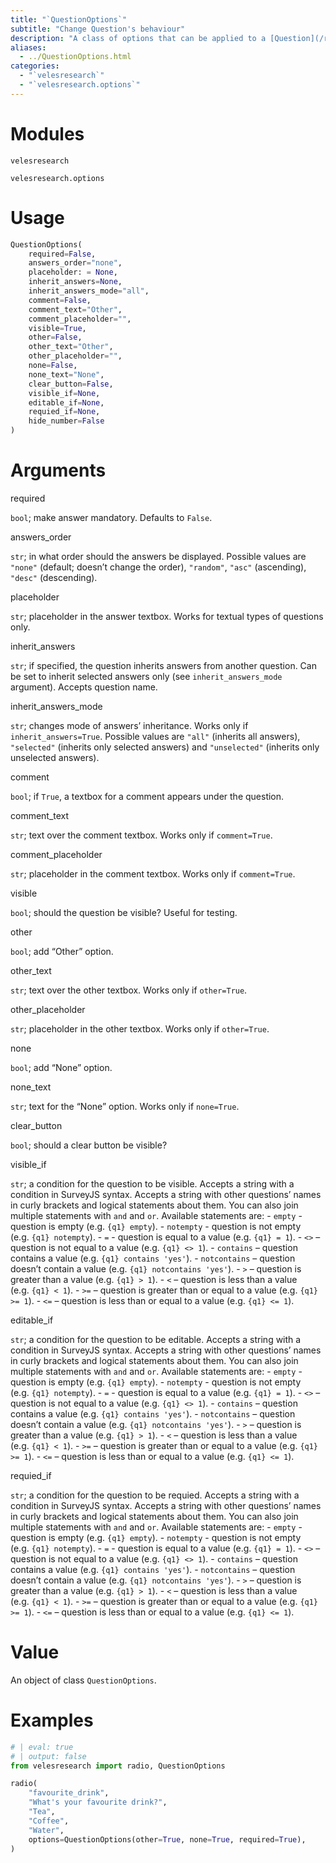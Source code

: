 ```yaml
---
title: "`QuestionOptions`"
subtitle: "Change Question's behaviour"
description: "A class of options that can be applied to a [Question](/ref/structure/Question.qmd) object. Main possibilities include making question required, setting random answer order, giving space for comments and adding a \"None\" answer. All currently available options can be found below."
aliases: 
  - ../QuestionOptions.html
categories:
  - "`velesresearch`"
  - "`velesresearch.options`"
---
```

# Modules

`velesresearch`

`velesresearch.options`

# Usage

``` python
QuestionOptions(
    required=False,
    answers_order="none",
    placeholder: = None,
    inherit_answers=None,
    inherit_answers_mode="all",
    comment=False,
    comment_text="Other",
    comment_placeholder="",
    visible=True,
    other=False,
    other_text="Other",
    other_placeholder="",
    none=False,
    none_text="None",
    clear_button=False,
    visible_if=None,
    editable_if=None,
    requied_if=None,
    hide_number=False
)
```


# Arguments

::: arg_name
required
:::
::: arg_desc
`bool`; make answer mandatory. Defaults to `False`.
:::

::: arg_name
answers_order
:::
::: arg_desc
`str`; in what order should the answers be displayed. Possible values are `"none"` (default; doesn't change the order), `"random"`, `"asc"` (ascending), `"desc"` (descending).
:::

::: arg_name
placeholder
:::
::: arg_desc
`str`; placeholder in the answer textbox. Works for textual types of questions only.
:::

::: arg_name
inherit_answers
:::
::: arg_desc
`str`; if specified, the question inherits answers from another question. Can be set to inherit selected answers only (see `inherit_answers_mode` argument). Accepts question name.
:::

::: arg_name
inherit_answers_mode
:::
::: arg_desc
`str`; changes mode of answers' inheritance. Works only if `inherit_answers=True`. Possible values are `"all"` (inherits all answers), `"selected"` (inherits only selected answers) and `"unselected"` (inherits only unselected answers).
:::

::: arg_name
comment
:::
::: arg_desc
`bool`; if `True`, a textbox for a comment appears under the question.
:::

::: arg_name
comment_text
:::
::: arg_desc
`str`; text over the comment textbox. Works only if `comment=True`.
:::

::: arg_name
comment_placeholder
:::
::: arg_desc
`str`; placeholder in the comment textbox. Works only if `comment=True`.
:::

::: arg_name
visible
:::
::: arg_desc
`bool`; should the question be visible? Useful for testing.
:::

::: arg_name
other
:::
::: arg_desc
`bool`; add "Other" option.
:::

::: arg_name
other_text
:::
::: arg_desc
`str`; text over the other textbox. Works only if `other=True`.
:::

::: arg_name
other_placeholder
:::
::: arg_desc
`str`; placeholder in the other textbox. Works only if `other=True`.
:::

::: arg_name
none
:::
::: arg_desc
`bool`; add "None" option.
:::

::: arg_name
none_text
:::
::: arg_desc
`str`; text for the "None" option. Works only if `none=True`.
:::

::: arg_name
clear_button
:::
::: arg_desc
`bool`; should a clear button be visible?
:::

::: arg_name
visible_if
:::
::: arg_desc
`str`; a condition for the question to be visible. Accepts a string with a condition in SurveyJS syntax. Accepts a string with other questions' names in curly brackets and logical statements about them. You can also join multiple statements with `and` and `or`. Available statements are:
- `empty` - question is empty (e.g. `{q1} empty`).
- `notempty` - question is not empty (e.g. `{q1} notempty`).
- `=` - question is equal to a value (e.g. `{q1} = 1`).
- `<>` – question is not equal to a value (e.g. `{q1} <> 1`).
- `contains` – question contains a value (e.g. `{q1} contains 'yes'`).
- `notcontains` – question doesn't contain a value (e.g. `{q1} notcontains 'yes'`).
- `>` – question is greater than a value (e.g. `{q1} > 1`).
- `<` – question is less than a value (e.g. `{q1} < 1`).
- `>=` – question is greater than or equal to a value (e.g. `{q1} >= 1`).
- `<=` – question is less than or equal to a value (e.g. `{q1} <= 1`).
:::

::: arg_name
editable_if
:::
::: arg_desc
`str`; a condition for the question to be editable. Accepts a string with a condition in SurveyJS syntax. Accepts a string with other questions' names in curly brackets and logical statements about them. You can also join multiple statements with `and` and `or`. Available statements are:
- `empty` - question is empty (e.g. `{q1} empty`).
- `notempty` - question is not empty (e.g. `{q1} notempty`).
- `=` - question is equal to a value (e.g. `{q1} = 1`).
- `<>` – question is not equal to a value (e.g. `{q1} <> 1`).
- `contains` – question contains a value (e.g. `{q1} contains 'yes'`).
- `notcontains` – question doesn't contain a value (e.g. `{q1} notcontains 'yes'`).
- `>` – question is greater than a value (e.g. `{q1} > 1`).
- `<` – question is less than a value (e.g. `{q1} < 1`).
- `>=` – question is greater than or equal to a value (e.g. `{q1} >= 1`).
- `<=` – question is less than or equal to a value (e.g. `{q1} <= 1`).
:::

::: arg_name
requied_if
:::
::: arg_desc
`str`; a condition for the question to be requied. Accepts a string with a condition in SurveyJS syntax. Accepts a string with other questions' names in curly brackets and logical statements about them. You can also join multiple statements with `and` and `or`. Available statements are:
- `empty` - question is empty (e.g. `{q1} empty`).
- `notempty` - question is not empty (e.g. `{q1} notempty`).
- `=` - question is equal to a value (e.g. `{q1} = 1`).
- `<>` – question is not equal to a value (e.g. `{q1} <> 1`).
- `contains` – question contains a value (e.g. `{q1} contains 'yes'`).
- `notcontains` – question doesn't contain a value (e.g. `{q1} notcontains 'yes'`).
- `>` – question is greater than a value (e.g. `{q1} > 1`).
- `<` – question is less than a value (e.g. `{q1} < 1`).
- `>=` – question is greater than or equal to a value (e.g. `{q1} >= 1`).
- `<=` – question is less than or equal to a value (e.g. `{q1} <= 1`).
:::

# Value

An object of class `QuestionOptions`.

# Examples

``` python
# | eval: true
# | output: false
from velesresearch import radio, QuestionOptions

radio(
    "favourite_drink",
    "What's your favourite drink?",
    "Tea",
    "Coffee",
    "Water",
    options=QuestionOptions(other=True, none=True, required=True),
)
```